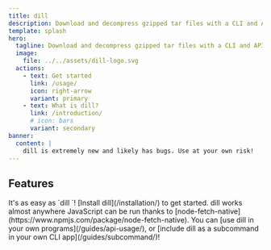 ```yaml
---
title: dill
description: Download and decompress gzipped tar files with a CLI and API.
template: splash
hero:
  tagline: Download and decompress gzipped tar files with a CLI and API.
  image:
    file: ../../assets/dill-logo.svg
  actions:
    - text: Get started
      link: /usage/
      icon: right-arrow
      variant: primary
    - text: What is dill?
      link: /introduction/
      # icon: bars
      variant: secondary
banner:
  content: |
    dill is extremely new and likely has bugs. Use at your own risk!
---
```



## Features

<CardGrid>
	<Card title="Download and decompress .tar.gz files in one step" icon="rocket">
		It's as easy as `dill <URL>`! [Install dill](/installation/) to get started.
	</Card>
	<Card title="Works almost anywhere" icon="random">
		dill works almost anywhere JavaScript can be run thanks to [node-fetch-native](https://www.npmjs.com/package/node-fetch-native).
	</Card>
	<Card title="Programmatic API" icon="seti:javascript">
		You can [use dill in your own programs](/guides/api-usage/), or [include dill as a subcommand in your own CLI app](/guides/subcommand/)!
</Card>
</CardGrid>
